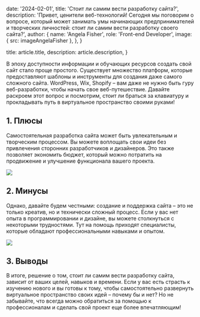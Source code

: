 
  date: '2024-02-01',
  title: 'Стоит ли самим вести разработку сайта?',
  description: 'Привет, ценители веб-технологий! Сегодня мы поговорим о вопросе, который может занимать умы начинающих предпринимателей и творческих личностей: стоит ли самим вести разработку своего сайта?',
  author: {
    name: 'Angela Fisher',
    role: 'Front-end Developer',
    image: { src: imageAngelaFisher },
  },
}

  title: article.title,
  description: article.description,
}

В эпоху доступности информации и обучающих ресурсов создать свой сайт стало проще простого. Существует множество платформ, которые предоставляют шаблоны и инструменты для создания даже самого сложного сайта. WordPress, Wix, Shopify – вам даже не нужно быть гуру веб-разработки, чтобы начать свое веб-путешествие. Давайте раскроем этот вопрос и посмотрим, стоит ли браться за клавиатуру и прокладывать путь в виртуальное пространство своими руками!


## 1. Плюсы

Самостоятельная разработка сайта может быть увлекательным и творческим процессом. Вы можете воплощать свои идеи без привлечения сторонних разработчиков и дизайнеров. Это также позволяет экономить бюджет, который можно потратить на продвижение и улучшение функционала вашего проекта.

![](./typewriter.jpg)

## 2. Минусы

Однако, давайте будем честными: создание и поддержка сайта – это не только креатив, но и технически сложный процесс. Если у вас нет опыта в программировании и дизайне, вы можете столкнуться с некоторыми трудностями. Тут на помощь приходят специалисты, которые обладают профессиональными навыками и опытом.

![](./magnifying-glass.jpg)

## 3. Выводы

В итоге, решение о том, стоит ли самим вести разработку сайта, зависит от ваших целей, навыков и времени. Если у вас есть страсть к изучению нового и вы готовы к тому, чтобы самостоятельно развернуть виртуальное пространство своих идей – почему бы и нет? Но не забывайте, что всегда можно обратиться за помощью к профессионалам и сделать свой проект еще более впечатляющим!

